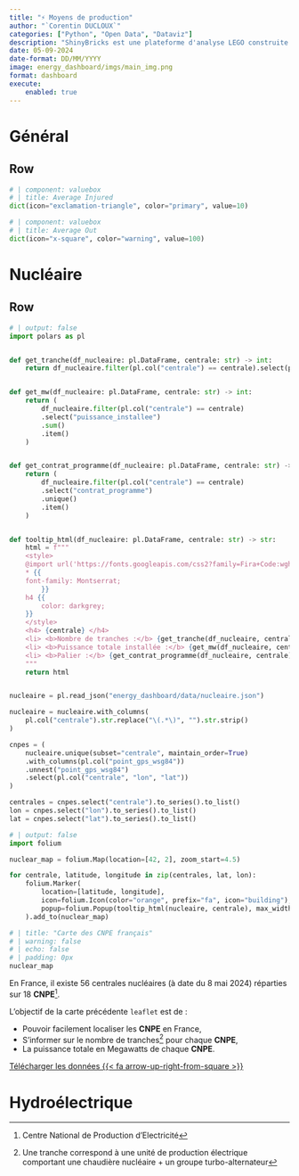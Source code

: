 ```yaml
---
title: "⚡ Moyens de production"
author: "`Corentin DUCLOUX`"
categories: ["Python", "Open Data", "Dataviz"]
description: "ShinyBricks est une plateforme d'analyse LEGO construite sur {{< fa brands r-project >}}."
date: 05-09-2024
date-format: DD/MM/YYYY
image: energy_dashboard/imgs/main_img.png
format: dashboard
execute: 
    enabled: true
---
```


<link rel="stylesheet" href="energy_dashboard/dashboard_styles.css">

# Général

## Row

```python
# | component: valuebox
# | title: Average Injured
dict(icon="exclamation-triangle", color="primary", value=10)
```

```python
# | component: valuebox
# | title: Average Out
dict(icon="x-square", color="warning", value=100)
```

# Nucléaire

## Row {.tabset}

```python
# | output: false
import polars as pl


def get_tranche(df_nucleaire: pl.DataFrame, centrale: str) -> int:
    return df_nucleaire.filter(pl.col("centrale") == centrale).select(pl.count()).item()


def get_mw(df_nucleaire: pl.DataFrame, centrale: str) -> int:
    return (
        df_nucleaire.filter(pl.col("centrale") == centrale)
        .select("puissance_installee")
        .sum()
        .item()
    )


def get_contrat_programme(df_nucleaire: pl.DataFrame, centrale: str) -> str:
    return (
        df_nucleaire.filter(pl.col("centrale") == centrale)
        .select("contrat_programme")
        .unique()
        .item()
    )


def tooltip_html(df_nucleaire: pl.DataFrame, centrale: str) -> str:
    html = f"""
    <style>
    @import url('https://fonts.googleapis.com/css2?family=Fira+Code:wght@300..700&family=Montserrat:ital,wght@0,100..900;1,100..900&display=swap');
    * {{
    font-family: Montserrat;
        }}
    h4 {{
        color: darkgrey;
    }}
    </style>
    <h4> {centrale} </h4>
    <li> <b>Nombre de tranches :</b> {get_tranche(df_nucleaire, centrale)}
    <li> <b>Puissance totale installée :</b> {get_mw(df_nucleaire, centrale)} MW
    <li> <b>Palier :</b> {get_contrat_programme(df_nucleaire, centrale)}
    """
    return html


nucleaire = pl.read_json("energy_dashboard/data/nucleaire.json")

nucleaire = nucleaire.with_columns(
    pl.col("centrale").str.replace("\(.*\)", "").str.strip()
)

cnpes = (
    nucleaire.unique(subset="centrale", maintain_order=True)
    .with_columns(pl.col("point_gps_wsg84"))
    .unnest("point_gps_wsg84")
    .select(pl.col("centrale", "lon", "lat"))
)

centrales = cnpes.select("centrale").to_series().to_list()
lon = cnpes.select("lon").to_series().to_list()
lat = cnpes.select("lat").to_series().to_list()
```

```python
# | output: false
import folium

nuclear_map = folium.Map(location=[42, 2], zoom_start=4.5)

for centrale, latitude, longitude in zip(centrales, lat, lon):
    folium.Marker(
        location=[latitude, longitude],
        icon=folium.Icon(color="orange", prefix="fa", icon="building"),
        popup=folium.Popup(tooltip_html(nucleaire, centrale), max_width=600),
    ).add_to(nuclear_map)
```

```python
# | title: "Carte des CNPE français"
# | warning: false
# | echo: false
# | padding: 0px
nuclear_map
```

::: {.card title="Informations complémentaires"}
En France, il existe 56 centrales nucléaires (à date du 8 mai 2024) réparties sur 18 **CNPE**^[Centre National de Production d'Electricité]. 

L'objectif de la carte précédente `leaflet` est de :

- Pouvoir facilement localiser les **CNPE** en France,
- S'informer sur le nombre de tranches^[Une tranche correspond à une unité de production électrique comportant une chaudière nucléaire + un groupe turbo-alternateur] pour chaque **CNPE**,
- La puissance totale en Megawatts de chaque **CNPE**.

[Télécharger les données  {{< fa arrow-up-right-from-square >}}](assets/en_cv.pdf){.btn .btn-outline-primary .btn role="button" .center}
:::

# Hydroélectrique